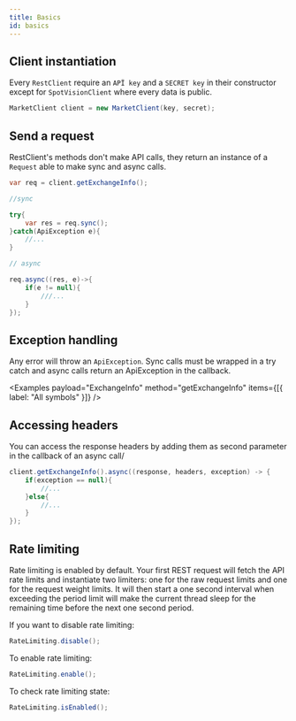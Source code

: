 ```yaml
---
title: Basics
id: basics
---
```



## Client instantiation

Every `RestClient` require an `APÏ key` and a `SECRET key` in their constructor except for `SpotVisionClient` where every data is public.

```java
MarketClient client = new MarketClient(key, secret);
```

## Send a request

RestClient's methods don't make API calls, they return an instance of a `Request` able to make sync and async calls.

```java
var req = client.getExchangeInfo();

//sync

try{
    var res = req.sync();
}catch(ApiException e){
    //...
}

// async

req.async((res, e)->{
    if(e != null){
        ///...
    }
});

```

## Exception handling

Any error will throw an `ApiException`. Sync calls must be wrapped in a try catch and async calls return an ApiException in the callback.

<Examples payload="ExchangeInfo" method="getExchangeInfo" items={[{ label: "All symbols" }]} />

## Accessing headers

You can access the response headers by adding them as second parameter in the callback of an async call/

```java
client.getExchangeInfo().async((response, headers, exception) -> {
    if(exception == null){
        //...
    }else{
        //...
    }
});
```

## Rate limiting

Rate limiting is enabled by default. Your first REST request will fetch the API rate limits and instantiate two limiters: one for the raw request limits and one for the request weight limits. It will then start a one second interval when exceeding the period limit will make the current thread sleep for the remaining time before the next one second period.

If you want to disable rate limiting:

```java
RateLimiting.disable();
```

To enable rate limiting:

```java
RateLimiting.enable();
```

To check rate limiting state:

```java
RateLimiting.isEnabled();
```
